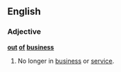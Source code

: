 ==English==

===Adjective===
'''[[out]] [[of]] [[business]]'''

# No longer in [[business]] or [[service]].